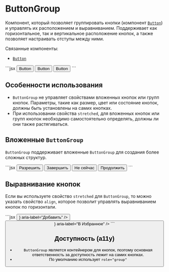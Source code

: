 <Overview>

# ButtonGroup

Компонент, который позволяет группировать кнопки
(компонент [`Button`](/components/button)) и управлять их расположением и выравниванием.
Поддерживает как горизонтальное, так и вертикальное расположение кнопок,
а также позволяет настраивать отступы между ними.

Связанные компоненты:

- [`Button`](/components/button)

</Overview>

<Playground>
  ```jsx
  <ButtonGroup>
    <Button>Button</Button>
    <Button>Button</Button>
    <Button>Button</Button>
  </ButtonGroup>
  ```
</Playground>

## Особенности использования

- `ButtonGroup` не управляет свойствами вложенных кнопок или групп кнопок.
  Параметры, такие как размер, цвет или состояние кнопок, должны быть установлены на самих кнопках.
- При использовании свойства `stretched`, для вложенных кнопок или групп кнопок необходимо самостоятельно определять,
  должны ли они также растягиваться.

## Вложенные `ButtonGroup`

`ButtonGroup` поддерживает вложенные `ButtonGroup` для создания более сложных структур.

<Playground>
  ```jsx
  <ButtonGroup mode="vertical" gap="m">
    <Button size="l" appearance="accent" stretched>
      Разрешить
    </Button>
    <Button size="l" appearance="accent" stretched>
      Завершить
    </Button>
    <ButtonGroup mode="horizontal" gap="s" stretched>
      <Button size="l" appearance="negative" stretched>
        Не сейчас
      </Button>
      <Button size="l" appearance="positive" stretched>
        Продолжить
      </Button>
    </ButtonGroup>
  </ButtonGroup>
  ```
</Playground>

## Выравнивание кнопок

Если вы используете свойство `stretched` для `ButtonGroup`, то можно указать свойство `align`,
которое позволит управлять выравниванием кнопок по горизонтали.

<Playground>
  ```jsx
  <ButtonGroup gap="s" stretched align="right">
    <Button before={<Icon12Add />} aria-label="Добавить" />
    <Button before={<Icon12Favorite />} aria-label="В Избранное" />
  </ButtonGroup>
  ```
</Playground>

## Доступность (a11y)

- `ButtonGroup` является контейнером для кнопок, поэтому основная ответственность за доступность лежит на самих кнопках.
- По умолчанию использует `role="group"`
